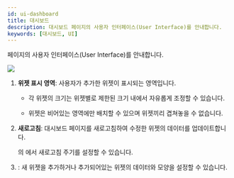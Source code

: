 ```yaml
---
id: ui-dashboard
title: 대시보드
description: 대시보드 페이지의 사용자 인터페이스(User Interface)를 안내합니다.
keywords: [대시보드, UI]
---
```


<Cmd sid='shell.header.dashboard' /> 페이지의 사용자 인터페이스(User Interface)를 안내합니다.

<Image src='/img/biostarx-dashboard.png' className='none' caption />

<Calloutlists>

1. **위젯 표시 영역**: 사용자가 추가한 위젯이 표시되는 영역입니다.

    * 각 위젯의 크기는 위젯별로 제한된 크기 내에서 자유롭게 조정할 수 있습니다.

    * 위젯은 비어있는 영역에만 배치할 수 있으며 위젯끼리 겹쳐놓을 수 없습니다.

1. **새로고침**: 대시보드 페이지를 새로고침하여 수정한 위젯의 데이터를 업데이트합니다.

    <Cmd sid='reportApp.dashboardSettings' product='2' />의 <Cmd sid='reportApp.autoRefreshInterval' product='2' />에서 새로고침 주기를 설정할 수 있습니다.

1. <Cmd sid='reportApp.dashboardSettings' product='2' />: 새 위젯을 추가하거나 추가되어있는 위젯의 데이터와 모양을 설정할 수 있습니다.

</Calloutlists>